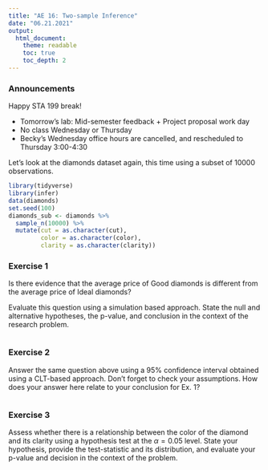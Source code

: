 ```yaml
---
title: "AE 16: Two-sample Inference"
date: "06.21.2021"
output: 
  html_document:
    theme: readable
    toc: true
    toc_depth: 2
---
```


### Announcements 

Happy STA 199 break! 

- Tomorrow's lab: Mid-semester feedback + Project proposal work day
- No class Wednesday or Thursday
- Becky's Wednesday office hours are cancelled, and rescheduled to Thursday 3:00-4:30


Let's look at the diamonds dataset again, this time using a subset of 10000 observations.


```r
library(tidyverse)
library(infer)
data(diamonds)
set.seed(100)
diamonds_sub <- diamonds %>%
  sample_n(10000) %>%
  mutate(cut = as.character(cut),
         color = as.character(color),
         clarity = as.character(clarity))
```

### Exercise 1

Is there evidence that
the average price of Good diamonds is different from the average price of Ideal diamonds?

Evaluate this question using a simulation based approach. State the null and alternative hypotheses, the p-value, and conclusion in the context of the research problem.  

```r

```

### Exercise 2

Answer the same question above using a 95% confidence interval 
obtained using a CLT-based approach. Don't forget to check your assumptions. How
does your answer here relate to your conclusion for Ex. 1?

```r

  
```

### Exercise 3

Assess whether there is a relationship between the color of the diamond and its 
clarity using a hypothesis test at the $\alpha = 0.05$ level. State your hypothesis, 
provide the test-statistic and its distribution, and evaluate your p-value and 
decision in the context of the problem.

